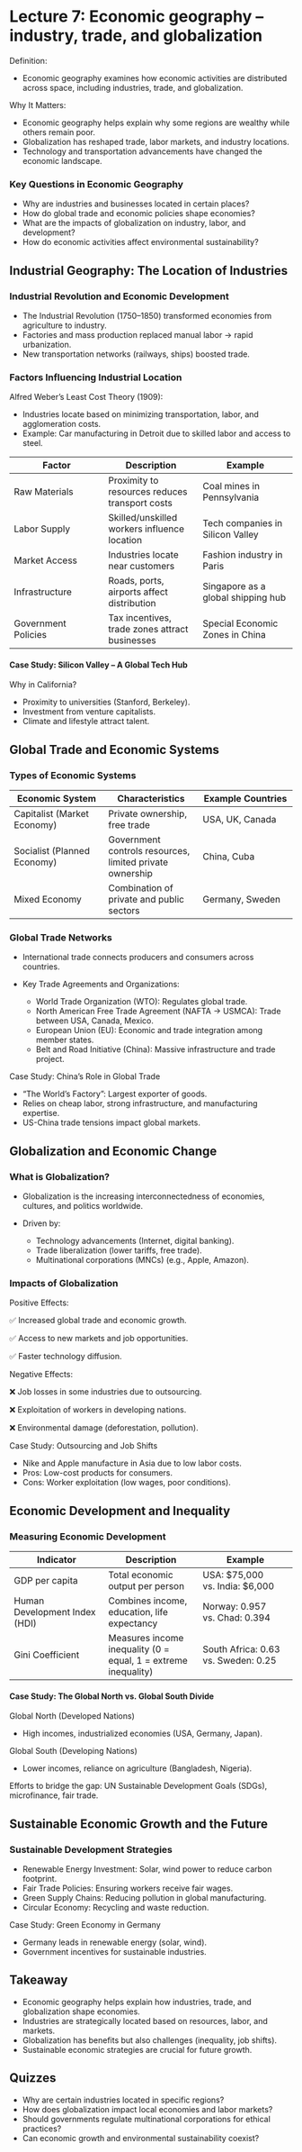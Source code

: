 # Lecture 7: Economic geography – industry, trade, and globalization

Definition:

-   Economic geography examines how economic activities are distributed across space, including industries, trade, and globalization.

Why It Matters:

-   Economic geography helps explain why some regions are wealthy while others remain poor.
-   Globalization has reshaped trade, labor markets, and industry locations.
-   Technology and transportation advancements have changed the economic landscape.

### Key Questions in Economic Geography

-   Why are industries and businesses located in certain places?
-   How do global trade and economic policies shape economies?
-   What are the impacts of globalization on industry, labor, and development?
-   How do economic activities affect environmental sustainability?

## Industrial Geography: The Location of Industries

### Industrial Revolution and Economic Development

-   The Industrial Revolution (1750–1850) transformed economies from agriculture to industry.
-   Factories and mass production replaced manual labor → rapid urbanization.
-   New transportation networks (railways, ships) boosted trade.

### Factors Influencing Industrial Location

Alfred Weber’s Least Cost Theory (1909):

-   Industries locate based on minimizing transportation, labor, and agglomeration costs.
-   Example: Car manufacturing in Detroit due to skilled labor and access to steel.

| Factor | Description | Example |
|------------------------|------------------------|------------------------|
| Raw Materials | Proximity to resources reduces transport costs | Coal mines in Pennsylvania |
| Labor Supply | Skilled/unskilled workers influence location | Tech companies in Silicon Valley |
| Market Access | Industries locate near customers | Fashion industry in Paris |
| Infrastructure | Roads, ports, airports affect distribution | Singapore as a global shipping hub |
| Government Policies | Tax incentives, trade zones attract businesses | Special Economic Zones in China |

#### Case Study: Silicon Valley – A Global Tech Hub

Why in California?

-   Proximity to universities (Stanford, Berkeley).
-   Investment from venture capitalists.
-   Climate and lifestyle attract talent.

## Global Trade and Economic Systems

### Types of Economic Systems

| Economic System | Characteristics | Example Countries |
|------------------------|------------------------|------------------------|
| Capitalist (Market Economy) | Private ownership, free trade | USA, UK, Canada |
| Socialist (Planned Economy) | Government controls resources, limited private ownership | China, Cuba |
| Mixed Economy | Combination of private and public sectors | Germany, Sweden |

### Global Trade Networks

-   International trade connects producers and consumers across countries.

-   Key Trade Agreements and Organizations:

    -   World Trade Organization (WTO): Regulates global trade.
    -   North American Free Trade Agreement (NAFTA → USMCA): Trade between USA, Canada, Mexico.
    -   European Union (EU): Economic and trade integration among member states.
    -   Belt and Road Initiative (China): Massive infrastructure and trade project.

Case Study: China’s Role in Global Trade

-   "The World’s Factory": Largest exporter of goods.
-   Relies on cheap labor, strong infrastructure, and manufacturing expertise.
-   US-China trade tensions impact global markets.

## Globalization and Economic Change

### What is Globalization?

-   Globalization is the increasing interconnectedness of economies, cultures, and politics worldwide.
-   Driven by:

    -   Technology advancements (Internet, digital banking).
    -   Trade liberalization (lower tariffs, free trade).
    -   Multinational corporations (MNCs) (e.g., Apple, Amazon).

### Impacts of Globalization

Positive Effects:

✅ Increased global trade and economic growth.

✅ Access to new markets and job opportunities.

✅ Faster technology diffusion.

Negative Effects:

❌ Job losses in some industries due to outsourcing.

❌ Exploitation of workers in developing nations.

❌ Environmental damage (deforestation, pollution).

Case Study: Outsourcing and Job Shifts

-   Nike and Apple manufacture in Asia due to low labor costs.
-   Pros: Low-cost products for consumers.
-   Cons: Worker exploitation (low wages, poor conditions).

## Economic Development and Inequality

### Measuring Economic Development

| Indicator | Description | Example |
|----|----|----|
| GDP per capita | Total economic output per person | USA: \$75,000 vs. India: \$6,000 |
| Human Development Index (HDI) | Combines income, education, life expectancy | Norway: 0.957 vs. Chad: 0.394 |
| Gini Coefficient | Measures income inequality (0 = equal, 1 = extreme inequality) | South Africa: 0.63 vs. Sweden: 0.25 |

#### Case Study: The Global North vs. Global South Divide

Global North (Developed Nations)

- High incomes, industrialized economies (USA, Germany, Japan).

Global South (Developing Nations)

- Lower incomes, reliance on agriculture (Bangladesh, Nigeria).

Efforts to bridge the gap: UN Sustainable Development Goals (SDGs), microfinance, fair trade.

## Sustainable Economic Growth and the Future
### Sustainable Development Strategies

- Renewable Energy Investment: Solar, wind power to reduce carbon footprint.
- Fair Trade Policies: Ensuring workers receive fair wages.
- Green Supply Chains: Reducing pollution in global manufacturing.
- Circular Economy: Recycling and waste reduction.

Case Study: Green Economy in Germany

- Germany leads in renewable energy (solar, wind).
- Government incentives for sustainable industries.

## Takeaway

- Economic geography helps explain how industries, trade, and globalization shape economies.
- Industries are strategically located based on resources, labor, and markets.
- Globalization has benefits but also challenges (inequality, job shifts).
- Sustainable economic strategies are crucial for future growth.

## Quizzes

- Why are certain industries located in specific regions?
- How does globalization impact local economies and labor markets?
- Should governments regulate multinational corporations for ethical practices?
- Can economic growth and environmental sustainability coexist?